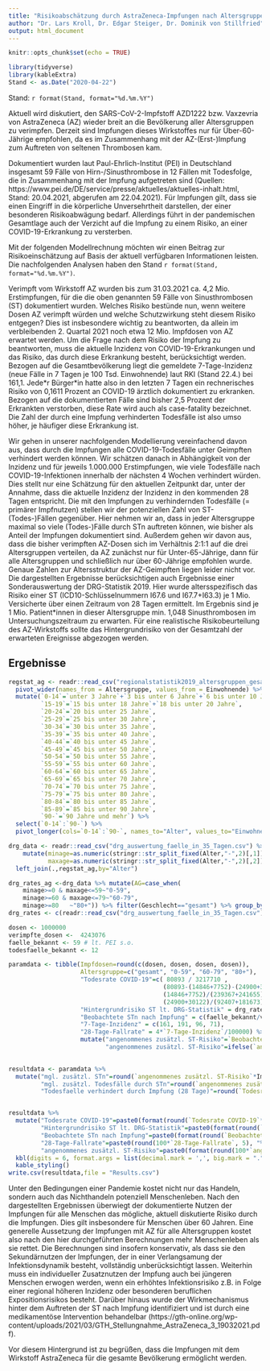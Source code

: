 ```yaml
---
title: "Risikoabschätzung durch AstraZeneca-Impfungen nach Altersgruppen"
author: "Dr. Lars Kroll, Dr. Edgar Steiger, Dr. Dominik von Stillfried"
output: html_document
---
```


```r
knitr::opts_chunk$set(echo = TRUE)
```

```r
library(tidyverse)
library(kableExtra)
Stand <- as.Date("2020-04-22")
```
Stand: `r format(Stand, format="%d.%m.%Y")`

Aktuell wird diskutiert, den SARS-CoV-2-Impfstoff AZD1222 bzw. Vaxzevria von AstraZeneca (AZ) wieder breit an die Bevölkerung aller Altersgruppen zu verimpfen. Derzeit sind Impfungen dieses Wirkstoffes nur für Über-60-Jährige empfohlen, da es im Zusammenhang mit der AZ-(Erst-)Impfung zum Auftreten von seltenen Thrombosen kam.

Dokumentiert wurden laut Paul-Ehrlich-Institut (PEI) in Deutschland insgesamt 59 Fälle von Hirn-/Sinusthrombose in 12 Fällen mit Todesfolge, die in Zusammenhang mit der Impfung aufgetreten sind (Quellen: https://www.pei.de/DE/service/presse/aktuelles/aktuelles-inhalt.html, Stand: 20.04.2021, abgerufen am 22.04.2021). Für Impfungen gilt, dass sie einen Eingriff in die körperliche Unversehrtheit darstellen, der einer besonderen Risikoabwägung bedarf. Allerdings führt in der pandemischen Gesamtlage auch der Verzicht auf die Impfung zu einem Risiko, an einer COVID-19-Erkrankung zu versterben.

Mit der folgenden Modellrechnung möchten wir einen Beitrag zur Risikoeinschätzung auf Basis der aktuell verfügbaren Informationen leisten. Die nachfolgenden Analysen haben den Stand `r format(Stand, format="%d.%m.%Y")`.

Verimpft vom Wirkstoff AZ wurden bis zum 31.03.2021 ca. 4,2 Mio. Erstimpfungen, für die die oben genannten 59 Fälle von Sinusthrombosen (ST) dokumentiert wurden. Welches Risiko bestünde nun, wenn weitere Dosen AZ verimpft würden und welche Schutzwirkung steht diesem Risiko entgegen? Dies ist insbesondere wichtig zu beantworten, da allein im verbleibenden 2. Quartal 2021 noch etwa 12 Mio. Impfdosen von AZ erwartet werden. Um die Frage nach dem Risiko der Impfung zu beantworten, muss die aktuelle Inzidenz von COVID-19-Erkrankungen und das Risiko, das durch diese Erkrankung besteht, berücksichtigt werden. Bezogen auf die Gesamtbevölkerung liegt die gemeldete 7-Tage-Inzidenz (neue Fälle in 7 Tagen je 100 Tsd. Einwohnende) laut RKI (Stand 22.4.) bei 161,1. Jede\*r Bürger\*in hatte also in den letzten 7 Tagen ein rechnerisches Risiko von 0,1611 Prozent an COVID-19 ärztlich dokumentiert zu erkranken. Bezogen auf die dokumentierten Fälle sind bisher 2,5 Prozent der Erkrankten verstorben, diese Rate wird auch als case-fatality bezeichnet. Die Zahl der durch eine Impfung verhinderten Todesfälle ist also umso höher, je häufiger diese Erkrankung ist. 

Wir gehen in unserer nachfolgenden Modellierung vereinfachend davon aus, dass durch die Impfungen alle COVID-19-Todesfälle unter Geimpften verhindert werden können. Wir schätzen danach in Abhängigkeit von der Inzidenz und für jeweils 1.000.000 Erstimpfungen, wie viele Todesfälle nach COVID-19-Infektionen innerhalb der nächsten 4 Wochen verhindert würden. Dies stellt nur eine Schätzung für den aktuellen Zeitpunkt dar, unter der Annahme, dass die aktuelle Inzidenz der Inzidenz in den kommenden 28 Tagen entspricht. Die mit den Impfungen zu verhindernden Todesfälle (= primärer Impfnutzen) stellen wir der potenziellen Zahl von ST-(Todes-)Fällen gegenüber. Hier nehmen wir an, dass in jeder Altersgruppe maximal so viele (Todes-)Fälle durch STn auftreten können, wie bisher als Anteil der Impfungen dokumentiert sind. Außerdem gehen wir davon aus, dass die bisher verimpften AZ-Dosen sich im Verhältnis 2:1:1 auf die drei Altersgruppen verteilen, da AZ zunächst nur für Unter-65-Jährige, dann für alle Altersgruppen und schließlich nur über 60-Jährige empfohlen wurde. Genaue Zahlen zur Altersstruktur der AZ-Geimpften liegen leider nicht vor. Die dargestellten Ergebnisse berücksichtigen auch Ergebnisse einer Sonderauswertung der DRG-Statistik 2019. Hier wurde altersspezifisch das Risiko einer ST (ICD10-Schlüsselnummern I67.6 und I67.7+I63.3) je 1 Mio. Versicherte über einen Zeitraum von 28 Tagen ermittelt. Im Ergebnis sind je 1 Mio. Patient\*innen in dieser Altersgruppe min. 1,048 Sinusthrombosen im Untersuchungszeitraum zu erwarten. Für eine realistische Risikobeurteilung des AZ-Wirkstoffs sollte das Hintergrundrisiko von der Gesamtzahl der erwarteten Ereignisse abgezogen werden.

## Ergebnisse

```r
regstat_ag <- readr::read_csv("regionalstatistik2019_altersgruppen_gesamt.csv") %>%
  pivot_wider(names_from = Altersgruppe, values_from = Einwohnende) %>%
  mutate(`0-14`=`unter 3 Jahre`+`3 bis unter 6 Jahre`+`6 bis unter 10 Jahre`+`10 bis unter 15 Jahre`,
         `15-19`=`15 bis unter 18 Jahre`+`18 bis unter 20 Jahre`,
         `20-24`=`20 bis unter 25 Jahre`,
         `25-29`=`25 bis unter 30 Jahre`,
         `30-34`=`30 bis unter 35 Jahre`,
         `35-39`=`35 bis unter 40 Jahre`,
         `40-44`=`40 bis unter 45 Jahre`,
         `45-49`=`45 bis unter 50 Jahre`,
         `50-54`=`50 bis unter 55 Jahre`,
         `55-59`=`55 bis unter 60 Jahre`,
         `60-64`=`60 bis unter 65 Jahre`,
         `65-69`=`65 bis unter 70 Jahre`,
         `70-74`=`70 bis unter 75 Jahre`,
         `75-79`=`75 bis unter 80 Jahre`,
         `80-84`=`80 bis unter 85 Jahre`,
         `85-89`=`85 bis unter 90 Jahre`,
         `90-`=`90 Jahre und mehr`) %>%
  select(`0-14`:`90-`) %>%
  pivot_longer(cols=`0-14`:`90-`, names_to="Alter", values_to="Einwohnende")

drg_data <- readr::read_csv("drg_auswertung_faelle_in_35_Tagen.csv") %>% filter(`ICD-10-4`=="I67.6+I63.6") %>% select(-contains("ICD")) %>% gather(Alter,Rate,3:ncol(.)) %>% select(-gesamt) %>%
    mutate(minage=as.numeric(stringr::str_split_fixed(Alter,"-",2)[,1]),
           maxage=as.numeric(stringr::str_split_fixed(Alter,"-",2)[,2])) %>% filter(Geschlecht=="gesamt") %>%
  left_join(.,regstat_ag,by="Alter")

drg_rates_ag <-drg_data %>% mutate(AG=case_when(
    minage>=0 & maxage<=59~"0-59",
    minage>=60 & maxage<=79~"60-79",
    minage>=80   ~"80+")) %>% filter(Geschlecht=="gesamt") %>% group_by(AG) %>% summarise(Rate=weighted.mean(Rate,Einwohnende))  %>% arrange(AG) %>% pull(Rate)
drg_rates <- c(readr::read_csv("drg_auswertung_faelle_in_35_Tagen.csv") %>% filter(`ICD-10-4`=="I67.6+I63.6") %>% filter(Geschlecht=="gesamt") %>% pull(gesamt),drg_rates_ag)/1e6/35*28

dosen <- 1000000
verimpfte_dosen <-  4243076
faelle_bekannt <- 59 # lt. PEI s.o.
todesfaelle_bekannt <- 12

paramdata <- tibble(Impfdosen=round(c(dosen, dosen, dosen, dosen)),
                    Altersgruppe=c("gesamt", "0-59", "60-79", "80+"),
                    "Todesrate COVID-19"=c( 80893 / 3217710 ,
                                           (80893-(14846+7752)-(24900+30122)) / (3217710-(239367+241655)-(92407+181673)),
                                           (14846+7752)/(239367+241655),
                                           (24900+30122)/(92407+181673)),
                    "Hintergrundrisiko ST lt. DRG-Statistik" = drg_rates,
                    "Beobachtete STn nach Impfung" = c(faelle_bekannt/verimpfte_dosen, (faelle_bekannt-5-2-0)/(verimpfte_dosen/2), (5+2)/(verimpfte_dosen/4), 0/(verimpfte_dosen/4)),
                    "7-Tage-Inzidenz" = c(161, 191, 96, 71),
                    "28-Tage-Fallrate" = 4*`7-Tage-Inzidenz`/100000) %>%
                    mutate("angenommenes zusätzl. ST-Risiko"=`Beobachtete STn nach Impfung`-`Hintergrundrisiko ST lt. DRG-Statistik`,
                           "angenommenes zusätzl. ST-Risiko"=ifelse(`angenommenes zusätzl. ST-Risiko`<0,0,`angenommenes zusätzl. ST-Risiko`))
                    

resultdata <- paramdata %>%
  mutate("mgl. zusätzl. STn"=round(`angenommenes zusätzl. ST-Risiko`*Impfdosen),
         "mgl. zusätzl. Todesfälle durch STn"=round(`angenommenes zusätzl. ST-Risiko`*Impfdosen*todesfaelle_bekannt/faelle_bekannt),
         "Todesfaelle verhindert durch Impfung (28 Tage)"=round(`Todesrate COVID-19`*`28-Tage-Fallrate`*Impfdosen))


resultdata %>% 
  mutate("Todesrate COVID-19"=paste0(format(round(`Todesrate COVID-19`*100,1), decimal.mark=","), "%"),
         "Hintergrundrisiko ST lt. DRG-Statistik"=paste0(format(round(`Hintergrundrisiko ST lt. DRG-Statistik`*100,6), decimal.mark=","), "%"),
         "Beobachtete STn nach Impfung"=paste0(format(round(`Beobachtete STn nach Impfung`*100, 5), decimal.mark=","), "%"),
         "28-Tage-Fallrate"=paste0(round(100*`28-Tage-Fallrate`, 5), "%"),
         "angenommenes zusätzl. ST-Risiko"=paste0(format(round(100*`angenommenes zusätzl. ST-Risiko`, 6), decimal.mark=","), "%")) %>% 
  kbl(digits = 6, format.args = list(decimal.mark = ',', big.mark = ".", scientific=FALSE)) %>%
  kable_styling()
write.csv(resultdata,file = "Results.csv")
```

Unter den Bedingungen einer Pandemie kostet nicht nur das Handeln, sondern auch das Nichthandeln potenziell Menschenleben. Nach den dargestellten Ergebnissen überwiegt der dokumentierte Nutzen der Impfungen für alle Menschen das mögliche, aktuell diskutierte Risiko durch die Impfungen. Dies gilt insbesondere für Menschen über 60 Jahren. Eine generelle Aussetzung der Impfungen mit AZ für alle Altersgruppen kostet also nach den hier durchgeführten Berechnungen mehr Menschenleben als sie rettet. Die Berechnungen sind insofern konservativ, als dass sie den Sekundärnutzen der Impfungen, der in einer Verlangsamung der Infektionsdynamik besteht, vollständig unberücksichtigt lassen. Weiterhin muss ein individueller Zusatznutzen der Impfung auch bei jüngeren Menschen erwogen werden, wenn ein erhöhtes Infektionsrisiko z.B. in Folge einer regional höheren Inzidenz oder besonderen beruflichen Expositionsrisikos besteht. Darüber hinaus wurde der Wirkmechanismus hinter dem Auftreten der ST nach Impfung identifiziert und ist durch eine medikamentöse Intervention behandelbar (https://gth-online.org/wp-content/uploads/2021/03/GTH_Stellungnahme_AstraZeneca_3_19032021.pdf).

Vor diesem Hintergrund ist zu begrüßen, dass die Impfungen mit dem Wirkstoff AstraZeneca für die gesamte Bevölkerung ermöglicht werden.
